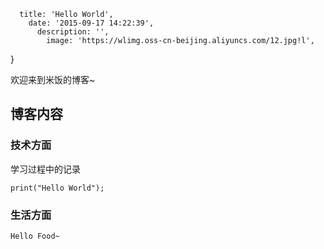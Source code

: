 
      title: 'Hello World',
        date: '2015-09-17 14:22:39',
          description: '',
            image: 'https://wlimg.oss-cn-beijing.aliyuncs.com/12.jpg!l',
}

欢迎来到米饭的博客~

博客内容
----

### 技术方面

学习过程中的记录

    print("Hello World");
    

### 生活方面

    Hello Food~


